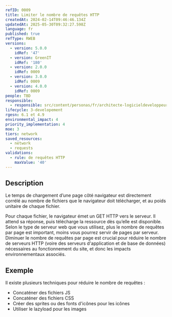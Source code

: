 ```yaml
---
refID: 0009
title: Limiter le nombre de requêtes HTTP
createdAt: 2024-02-14T09:46:46.134Z
updatedAt: 2025-05-30T09:32:27.598Z
language: fr
published: true
refType: RWEB
versions:
  - version: 5.0.0
    idRef: '47'
  - version: GreenIT
    idRef: '180'
  - version: 2.0.0
    idRef: 0009
  - version: 3.0.0
    idRef: 0009
  - version: 4.0.0
    idRef: 0009
people: TBD
responsible:
  - responsible: src/content/personas/fr/architecte-logicieldeveloppeur.mdx
lifecycle: 3-developement
rgesn: 6.1 et 4.9
environmental_impact: 4
priority_implementation: 4
moe: 3
tiers: network
saved_resources:
  - network
  - requests
validations:
  - rule: de requêtes HTTP
    maxValue: '40'
---
```


## Description

Le temps de chargement d’une page côté navigateur est directement corrélé au nombre de fichiers que le navigateur doit télécharger,
et au poids unitaire de chaque fichier.

Pour chaque fichier, le navigateur émet un GET HTTP vers le serveur. Il attend sa réponse, puis télécharge la ressource dès qu’elle est disponible. Selon le type de serveur web que vous utilisez,
plus le nombre de requêtes par page est important, moins vous pourrez servir de pages par serveur.
Diminuer le nombre de requêtes par page est crucial pour réduire le nombre de serveurs HTTP (voire des serveurs d'application et de base de données) nécessaires au fonctionnement du site,
et donc les impacts environnementaux associés.

## Exemple

Il existe plusieurs techniques pour réduire le nombre de requêtes :

* Concaténer des fichiers JS
* Concaténer des fichiers CSS
* Créer des sprites ou des fonts d'icônes pour les icônes
* Utiliser le lazyload pour les images
